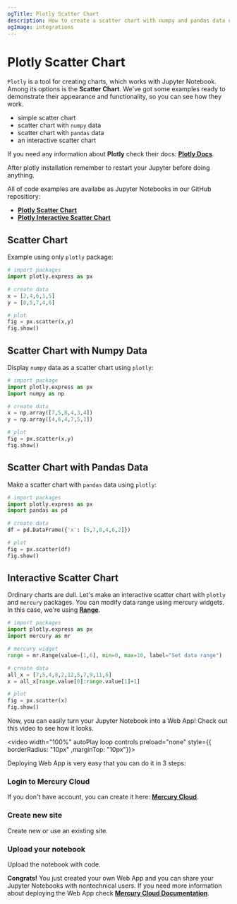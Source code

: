 ```yaml
---
ogTitle: Plotly Scatter Chart
description: How to create a scatter chart with numpy and pandas data using the plotly (Python package) in Jupyter Notebook.
ogImage: integrations
---
```



# Plotly Scatter Chart 



`Plotly` is a tool for creating charts, which works with Jupyter Notebook. Among its options is the **Scatter Chart**. We've got some examples ready to demonstrate their appearance and functionality, so you can see how they work.

- simple scatter chart  
- scatter chart with `numpy` data
- scatter chart with `pandas` data
- an interactive scatter chart 

If you need any information about **Plotly** check their docs: [**Plotly Docs**](https://plotly.com/python/).

<Callout type="info">
  After plotly installation remember to restart your Jupyter before doing anything.
</Callout>

All of code examples are availabe as Jupyter Notebooks in our GitHub repositiory:
- [**Plotly Scatter Chart**](https://github.com/mljar/mercury-integrations/blob/main/visualizations/plotly/plotly-scatter-chart.ipynb)
- [**Plotly Interactive Scatter Chart**](https://github.com/mljar/mercury-integrations/blob/main/visualizations/plotly/plotly-interactive-scatter-chart.ipynb)

## Scatter Chart 

Example using only `plotly` package:

```python 
# import packages 
import plotly.express as px 

# create data 
x = [2,4,6,1,5]
y = [8,5,7,4,6]

# plot 
fig = px.scatter(x,y)
fig.show()
```

<Screenshot src={simplechartPng} alt="Simple plotly scatter chart" />

## Scatter Chart with Numpy Data 

Display `numpy` data as a scatter chart using `plotly`:

```python
# import package 
import plotly.express as px
import numpy as np 

# create data 
x = np.array([7,5,8,4,3,4])
y = np.array([4,6,4,7,5,1])

# plot 
fig = px.scatter(x,y)
fig.show()
```

<Screenshot src={numpychartPng} alt="Plotly scatter chart with numpy data. " />

## Scatter Chart with Pandas Data 

Make a scatter chart with `pandas` data using `plotly`:

```python 
# import packages 
import plotly.express as px 
import pandas as pd 

# create data 
df = pd.DataFrame({'x': [5,7,8,4,6,2]})

# plot 
fig = px.scatter(df)
fig.show()
```

<Screenshot src={pandaschartPng} alt="Plotly scatter chart with pandas data." />

## Interactive Scatter Chart 

Ordinary charts are dull. Let's make an interactive scatter chart with `plotly` and `mercury` packages. You can modify data range using mercury widgets. In this case, we're using [**Range**](https://runmercury.com/docs/input-widgets/range/).

```python
# import packages 
import plotly.express as px 
import mercury as mr 
```

```python
# mercury widget
range = mr.Range(value=[1,6], min=0, max=10, label="Set data range")
```

```python
# create data 
all_x = [7,5,4,8,2,12,5,7,9,11,6]
x = all_x[range.value[0]:range.value[1]+1]

# plot 
fig = px.scatter(x)
fig.show()
```

Now, you can easily turn your Jupyter Notebook into a Web App! Check out this video to see how it looks.

<video width="100%" autoPlay loop controls preload="none" style={{ borderRadius: "10px" ,marginTop: "10px"}}>
  <source
    src="/images/integrations/plotly/scatter-chart/plotly-mercury.mp4"
    type="video/mp4"
  />
</video>

Deploying Web App is very easy that you can do it in 3 steps:

<div className="steps-container">

### Login to Mercury Cloud

If you don't have account, you can create it here: [**Mercury Cloud**](https://cloud.runmercury.com/register).

### Create new site

Create new or use an existing site. 

### Upload your notebook

Upload the notebook with code.

</div>

**Congrats!** You just created your own Web App and you can share your Jupyter Notebooks with nontechnical users. If you need more information about deploying the Web App check [**Mercury Cloud Documentation**](https://runmercury.com/docs/cloud/).